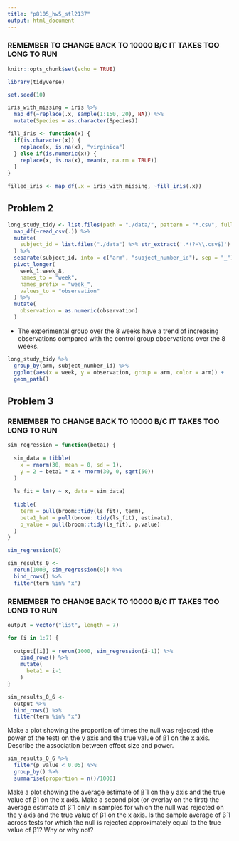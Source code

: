 ```yaml
---
title: "p8105_hw5_stl2137"
output: html_document
---
```


### REMEMBER TO CHANGE BACK TO 10000 B/C IT TAKES TOO LONG TO RUN ### 

```r
knitr::opts_chunk$set(echo = TRUE)

library(tidyverse)
```

```r
set.seed(10)

iris_with_missing = iris %>% 
  map_df(~replace(.x, sample(1:150, 20), NA)) %>%
  mutate(Species = as.character(Species))
```

```r
fill_iris <- function(x) {
  if(is.character(x)) {
    replace(x, is.na(x), "virginica")
  } else if(is.numeric(x)) {
    replace(x, is.na(x), mean(x, na.rm = TRUE))
  }
}

filled_iris <- map_df(.x = iris_with_missing, ~fill_iris(.x))
```

## Problem 2

```r
long_study_tidy <- list.files(path = "./data/", pattern = "*.csv", full.names = TRUE) %>% 
  map_df(~read_csv(.)) %>% 
  mutate(
    subject_id = list.files("./data") %>% str_extract('.*(?=\\.csv$)')
  ) %>% 
  separate(subject_id, into = c("arm", "subject_number_id"), sep = "_") %>% 
  pivot_longer(
    week_1:week_8,
    names_to = "week",
    names_prefix = "week_",
    values_to = "observation"
  ) %>% 
  mutate(
    observation = as.numeric(observation)
  ) 
```

* The experimental group over the 8 weeks have a trend of increasing observations compared with the control group observations over the 8 weeks. 

```r
long_study_tidy %>% 
  group_by(arm, subject_number_id) %>% 
  ggplot(aes(x = week, y = observation, group = arm, color = arm)) +
  geom_path() 
```


## Problem 3

### REMEMBER TO CHANGE BACK TO 10000 B/C IT TAKES TOO LONG TO RUN ### 


```r

sim_regression = function(beta1) {
  
  sim_data = tibble(
    x = rnorm(30, mean = 0, sd = 1),
    y = 2 + beta1 * x + rnorm(30, 0, sqrt(50))
  )
  
  ls_fit = lm(y ~ x, data = sim_data)
  
  tibble(
    term = pull(broom::tidy(ls_fit), term),
    beta1_hat = pull(broom::tidy(ls_fit), estimate),
    p_value = pull(broom::tidy(ls_fit), p.value)
  )
}

sim_regression(0)

sim_results_0 <- 
  rerun(1000, sim_regression(0)) %>% 
  bind_rows() %>% 
  filter(term %in% "x")
```

### REMEMBER TO CHANGE BACK TO 10000 B/C IT TAKES TOO LONG TO RUN ### 

```r
output = vector("list", length = 7)

for (i in 1:7) {
  
  output[[i]] = rerun(1000, sim_regression(i-1)) %>% 
    bind_rows() %>% 
    mutate(
      beta1 = i-1
    )
}

sim_results_0_6 <- 
  output %>% 
  bind_rows() %>% 
  filter(term %in% "x")
```

Make a plot showing the proportion of times the null was rejected (the power of the test) on the y axis and the true value of β1 on the x axis. Describe the association between effect size and power.

```r
sim_results_0_6 %>% 
  filter(p_value < 0.05) %>% 
  group_by() %>% 
  summarise(proportion = n()/1000)


```

Make a plot showing the average estimate of β̂ 1 on the y axis and the true value of β1 on the x axis. Make a second plot (or overlay on the first) the average estimate of β̂ 1 only in samples for which the null was rejected on the y axis and the true value of β1 on the x axis. Is the sample average of β̂ 1 across tests for which the null is rejected approximately equal to the true value of β1? Why or why not?

```r

```

